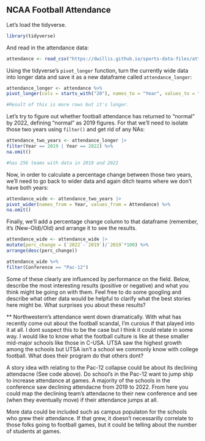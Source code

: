 ## NCAA Football Attendance 

Let's load the tidyverse.

```r
library(tidyverse)
```


And read in the attendance data:

```r
attendance <- read_csv("https://dwillis.github.io/sports-data-files/attendance.csv")
```

Using the tidyverse's `pivot_longer` function, turn the currently wide data into longer data and save it as a new dataframe called `attendance_longer`:

```r
attendance_longer <- attendance %>% 
pivot_longer(cols = starts_with("20"), names_to = "Year", values_to = "Attendance")

#Result of this is more rows but it's longer.

```

Let's try to figure out whether football attendance has returned to "normal" by 2022, defining "normal" as 2019 figures. For that we'll need to isolate those two years using `filter()` and get rid of any NAs:

```r
attendance_two_years <- attendance_longer |> 
filter(Year == 2019 | Year == 2022) %>% 
na.omit()

#has 256 teams with data in 2019 and 2022

```

Now, in order to calculate a percentage change between those two years, we'll need to go back to wider data and again ditch teams where we don't have both years:

```r
attendance_wide <- attendance_two_years |> 
pivot_wider(names_from = Year, values_from = Attendance) %>% 
na.omit()
```

Finally, we'll add a percentage change column to that dataframe (remember, it's (New-Old)/Old) and arrange it to see the results.

```r
attendance_wide <- attendance_wide |> 
mutate(perc_change = (`2022`-`2019`)/`2019`*100) %>% 
arrange(desc(perc_change))

attendance_wide %>% 
filter(Conference == "Pac-12")

```

Some of these clearly are influenced by performance on the field. Below, describe the most interesting results (positive or negative) and what you think might be going on with them. Feel free to do some googling and describe what other data would be helpful to clarify what the best stories here might be. What surprises you about these results?

** Northwestern's attendance went down dramatically. With what has recently come out about the football scandal, I'm curoius if that played into it at all. I dont suspect this to be the case but I think it could relate in some way. I would like to know what the football culture is like at these smaller mid-major schools like those in C-USA. UTSA saw the highest growth among the schools but UTSA isn't a school we commonly know with college football. What does their program do that others dont?

A story idea with relating to the Pac-12 collapse could be about its declining attendacne (See code above). Do school's in the Pac-12 want to jump ship to increase attendance at games. A majority of the schools in the conference saw declining attendacne from 2019 to 2022. From here you could map the declining team's attendacne to their new conference and see (when they eventually move) if their attendance jumps at all. 

More data could be included such as campus populaton for the schools who grew their attendance. If that grew, it doesn't necessarilly correlate to those folks going to football games, but it could be telling about the number of students at games.






